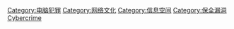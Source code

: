 {{noteTA
|G1 = IT
}}

{{Cat main|电脑犯罪}}

[[Category:电脑犯罪|Category:电脑犯罪]]
[[Category:网络文化|Category:网络文化]]
[[Category:信息空间|Category:信息空间]]
[[Category:保全漏洞|Category:保全漏洞]]
[[Category:各種罪行|Cybercrime]]